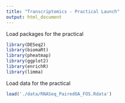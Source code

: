 ```yaml
---
title: "Transcriptomics - Practical Launch"
output: html_document
---
```


Load packages for the practical

```r
library(DESeq2)
library(biomaRt)
library(pheatmap)
library(ggplot2)
library(enrichR)
library(limma)
```

Load data for the practical

```r
load('./data/RNASeq_PairedOA_FOS.Rdata')
```

